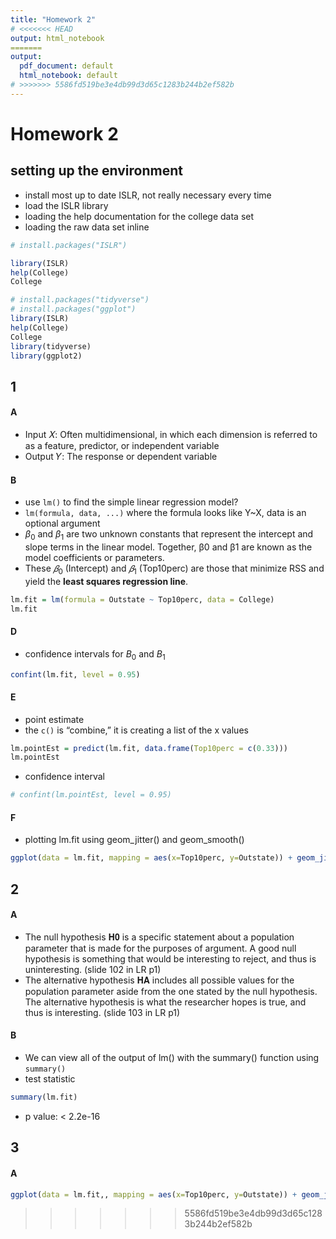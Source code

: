 ```yaml
---
title: "Homework 2"
# <<<<<<< HEAD
output: html_notebook
=======
output:
  pdf_document: default
  html_notebook: default
# >>>>>>> 5586fd519be3e4db99d3d65c1283b244b2ef582b
---
```


# Homework 2

## setting up the environment 
- install most up to date ISLR, not really necessary every time
- load the ISLR library
- loading the help documentation for the college data set
- loading the raw data set inline
```r
# install.packages("ISLR")

library(ISLR)
help(College)
College
```

```r
# install.packages("tidyverse")
# install.packages("ggplot")
library(ISLR)
help(College)
College
library(tidyverse)
library(ggplot2)
```



## 1

#### A
- Input 𝑋: Often multidimensional, in which each dimension is referred to as a feature, predictor, or independent variable
- Output 𝑌: The response or dependent variable

#### B
- use `lm()` to find the simple linear regression model?
- `lm(formula, data, ...)` where the formula looks like Y~X, data is an optional argument
- $β_0$ and $β_1$ are two unknown constants that represent the intercept and slope terms in the linear model. Together, β0 and β1 are known as the model coefficients or parameters.
- These $𝛽_0$ (Intercept) and $𝛽_1$ (Top10perc) are those that minimize RSS and
yield the **least squares regression line**.

```r
lm.fit = lm(formula = Outstate ~ Top10perc, data = College)
lm.fit
```


#### D
- confidence intervals for $B_0$ and $B_1$
```r
confint(lm.fit, level = 0.95)
```

#### E
- point estimate
- the `c()` is "combine," it is creating a list of the x values
```r
lm.pointEst = predict(lm.fit, data.frame(Top10perc = c(0.33)))
lm.pointEst
```
- confidence interval
```r
# confint(lm.pointEst, level = 0.95)
```

#### F
- plotting lm.fit using geom_jitter() and geom_smooth()
```r
ggplot(data = lm.fit, mapping = aes(x=Top10perc, y=Outstate)) + geom_jitter() + geom_smooth(method='lm', formula= y~x) + theme_bw()
```

## 2

#### A
- The null hypothesis 𝐇𝟎 is a specific statement about a population parameter that is made for the purposes of argument.
A good null hypothesis is something that would be interesting to reject, and thus is uninteresting. (slide 102 in LR p1)
- The alternative hypothesis 𝐇𝐀 includes all possible values for the population parameter aside from the one stated by the null hypothesis.
The alternative hypothesis is what the researcher hopes is true, and thus is interesting. (slide 103 in LR p1)

#### B
- We can view all of the output of lm() with the summary() function using `summary()`
- test statistic
```r
summary(lm.fit)
```

- p value: < 2.2e-16

## 3

#### A

```r
ggplot(data = lm.fit,, mapping = aes(x=Top10perc, y=Outstate)) + geom_jitter(color = "red") + geom_smooth(method='lm', formula= y~x, level = 0) + geom_segment(mapping = aes(xend=Top10perc, yend=.fitted)) + theme_minimal()
```


  
>>>>>>> 5586fd519be3e4db99d3d65c1283b244b2ef582b
